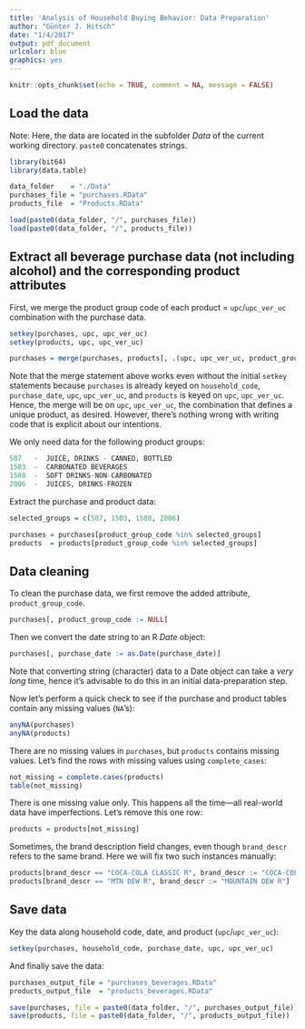 ```yaml
---
title: 'Analysis of Household Buying Behavior: Data Preparation'
author: "Günter J. Hitsch"
date: "1/4/2017"
output: pdf_document
urlcolor: blue
graphics: yes
---
```


```r
knitr::opts_chunk$set(echo = TRUE, comment = NA, message = FALSE)
```




## Load the data

Note: Here, the data are located in the subfolder *Data* of the current working directory. `paste0` concatenates strings.

```r
library(bit64)
library(data.table)

data_folder    = "./Data"
purchases_file = "purchases.RData"
products_file  = "Products.RData"

load(paste0(data_folder, "/", purchases_file))
load(paste0(data_folder, "/", products_file))
```



## Extract all beverage purchase data (not including alcohol) and the corresponding product attributes

First, we merge the product group code of each product = `upc`/`upc_ver_uc` combination with the purchase data. 

```r
setkey(purchases, upc, upc_ver_uc)
setkey(products, upc, upc_ver_uc)

purchases = merge(purchases, products[, .(upc, upc_ver_uc, product_group_code)])
```

Note that the merge statement above works even without the initial `setkey` statements because `purchases` is already keyed on `household_code`, `purchase_date`, `upc`, `upc_ver_uc`, and `products` is keyed on `upc`, `upc_ver_uc`. Hence, the merge will be on `upc`, `upc_ver_uc`, the combination that defines a unique product, as desired. However, there's nothing wrong with writing code that is explicit about our intentions.

We only need data for the following product groups:

```r
507   -  JUICE, DRINKS - CANNED, BOTTLED
1503  -  CARBONATED BEVERAGES
1508  -  SOFT DRINKS-NON-CARBONATED
2006  -  JUICES, DRINKS-FROZEN
```

Extract the purchase and product data:

```r
selected_groups = c(507, 1503, 1508, 2006)

purchases = purchases[product_group_code %in% selected_groups]
products  = products[product_group_code %in% selected_groups]
```



## Data cleaning

To clean the purchase data, we first remove the added attribute, `product_group_code`.

```r
purchases[, product_group_code := NULL]
```

Then we convert the date string to an R *Date* object:

```r
purchases[, purchase_date := as.Date(purchase_date)]
```

Note that converting string (character) data to a Date object can take a *very long* time, hence it's advisable to do this in an initial data-preparation step.

Now let's perform a quick check to see if the purchase and product tables contain any missing values (`NA`'s):

```r
anyNA(purchases)
anyNA(products)
```

There are no missing values in `purchases`, but `products` contains missing values. Let's find the rows with missing values using `complete_cases`:

```r
not_missing = complete.cases(products)
table(not_missing)
```

There is one missing value only. This happens all the time---all real-world data have imperfections. Let's remove this one row:

```r
products = products[not_missing]
```

Sometimes, the brand description field changes, even though `brand_descr` refers to the same brand. Here we will fix two such instances manually:

```r
products[brand_descr == "COCA-COLA CLASSIC R", brand_descr := "COCA-COLA R"]
products[brand_descr == "MTN DEW R", brand_descr := "MOUNTAIN DEW R"]
```



## Save data

Key the data along household code, date, and product (`upc`/`upc_ver_uc`):

```r
setkey(purchases, household_code, purchase_date, upc, upc_ver_uc)
```

And finally save the data:

```r
purchases_output_file = "purchases_beverages.RData"
products_output_file  = "products_beverages.RData"

save(purchases, file = paste0(data_folder, "/", purchases_output_file))
save(products, file = paste0(data_folder, "/", products_output_file))
```


